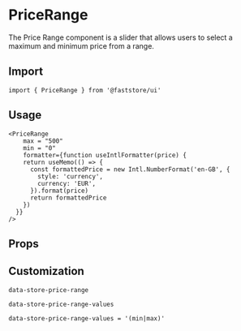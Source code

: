 
# PriceRange

The Price Range component is a slider that allows users to select a maximum and minimum price from a range.

## Import

```tsx
import { PriceRange } from '@faststore/ui'
```

## Usage

```tsx
<PriceRange
    max = "500"
    min = "0"
    formatter={function useIntlFormatter(price) {
    return useMemo(() => {
      const formattedPrice = new Intl.NumberFormat('en-GB', {
        style: 'currency',
        currency: 'EUR',
      }).format(price)
      return formattedPrice
    })
  }}
/>
```

## Props

<PropsComponent
    name="min"
    type= "number"
    description="The minimum value of the slider."
    required="true"
/>
<PropsComponent
    name="max"
    type= "number"
    description="The maximum value of the slider."
    required="true"
/>
<PropsComponent
    name="formatter"
    type= "string"
    description="Formatter function that transforms the raw price value and render the result."
    required="true"
    possibleValues="PriceFormatter | undefined"
/>
<PropsComponent
    name="onChange"
    type= "((value: { min: number; max: number; }) => void)"
    description="Callback that fires when the slider value changes."
/>
<PropsComponent
    name="getAriaValueText"
    type= '((value: number, thumb?: "max" | "min") => string)'
    description="A function used to set a human-readable value text based on the slider's current value."
/>
<PropsComponent
    name="className"
    type= "string"
    description="Returns the value of element's class content attribute."
/>
<PropsComponent
    name="variant"
    type= "string"
    description="The current use case variant for prices."
    possibleValues="selling | listing | spot | savings | installment"
/>
<PropsComponent
    name="aria-label"
    type= "string"
    description="Defines a string value that labels the current element."
/>
<PropsComponent
    name="testId"
    type= "string"
    description="ID to find this component in testing tools (e.g.: cypress, testing library, and jest)."
    defaultValue="store-price-range"
/>

## Customization

`data-store-price-range`

`data-store-price-range-values`

`data-store-price-range-values = '(min|max)'`
